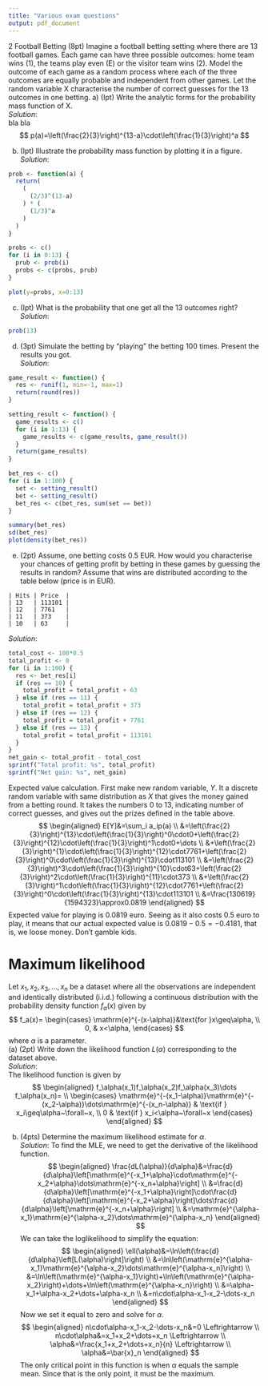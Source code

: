 ---
title: "Various exam questions"
output: pdf_document
---
2 Football Betting (8pt)
Imagine a football betting setting where there are 13 football games. Each game can have three possible
outcomes: home team wins (1), the teams play even (E) or the visitor team wins (2). Model the outcome
of each game as a random process where each of the three outcomes are equally probable and independent
from other games. Let the random variable X characterise the number of correct guesses for the 13
outcomes in one betting.
a) (Ipt) Write the analytic forms for the probability mass function of X.  
*Solution*:  
bla bla
$$
p(a)=\left(\frac{2}{3}\right)^{13-a}\cdot\left(\frac{1}{3}\right)^a
$$
  
b) (Ipt) Illustrate the probability mass function by plotting it in a figure.  
*Solution*:  
```{r}
prob <- function(a) {
  return(
    (
      (2/3)^(13-a)
    ) * (
      (1/3)^a
    )
  )
}

probs <- c()
for (i in 0:13) {
  prub <- prob(i)
  probs <- c(probs, prub)
}

plot(y=probs, x=0:13)
```
  

c) (Ipt) What is the probability that one get all the 13 outcomes right?  
*Solution*:  
```{r}
prob(13) 
```
  
d) (3pt) Simulate the betting by "playing" the betting 100 times. Present the results you got.  
*Solution*:  
```{r}
game_result <- function() {
  res <- runif(1, min=-1, max=1)
  return(round(res))
}

setting_result <- function() {
  game_results <- c()
  for (i in 1:13) {
    game_results <- c(game_results, game_result())
  }
  return(game_results)
}

bet_res <- c()
for (i in 1:100) {
  set <- setting_result()
  bet <- setting_result()
  bet_res <- c(bet_res, sum(set == bet))
}

summary(bet_res)
sd(bet_res)
plot(density(bet_res))
```
  
e) (2pt) Assume, one betting costs 0.5 EUR. How would you characterise your chances of getting profit by betting in these games by guessing the results in random? Assume that wins are distributed
according to the table below (price is in EUR).  
```
| Hits | Price  |
| 13   | 113101 | 
| 12   | 7761   |
| 11   | 373    |
| 10   | 63     |
```
*Solution*:  
```{r}
total_cost <- 100*0.5
total_profit <- 0
for (i in 1:100) {
  res <- bet_res[i]
  if (res == 10) {
    total_profit = total_profit + 63
  } else if (res == 11) {
    total_profit = total_profit + 373
  } else if (res == 12) {
    total_profit = total_profit + 7761
  } else if (res == 13) {
    total_profit = total_profit + 113101
  }
}
net_gain <- total_profit - total_cost
sprintf("Total profit: %s", total_profit)
sprintf("Net gain: %s", net_gain)
```
Expected value calculation. First make new random variable, $Y$. It a discrete random variable with same distribution as $X$ that gives the money gained from a betting round. It takes the numbers 0 to 13, indicating number of correct guesses, and gives out the prizes defined in the table above.
$$
\begin{aligned}
E[Y]&=\sum_i a_ip(a) \\
&=\left(\frac{2}{3}\right)^{13}\cdot\left(\frac{1}{3}\right)^0\cdot0+\left(\frac{2}{3}\right)^{12}\cdot\left(\frac{1}{3}\right)^1\cdot0+\dots \\
&+\left(\frac{2}{3}\right)^{1}\cdot\left(\frac{1}{3}\right)^{12}\cdot7761+\left(\frac{2}{3}\right)^0\cdot\left(\frac{1}{3}\right)^{13}\cdot113101 \\
&=\left(\frac{2}{3}\right)^3\cdot\left(\frac{1}{3}\right)^{10}\cdot63+\left(\frac{2}{3}\right)^2\cdot\left(\frac{1}{3}\right)^{11}\cdot373 \\
&+\left(\frac{2}{3}\right)^1\cdot\left(\frac{1}{3}\right)^{12}\cdot7761+\left(\frac{2}{3}\right)^0\cdot\left(\frac{1}{3}\right)^{13}\cdot113101 \\
&=\frac{130619}{1594323}\approx0.0819
\end{aligned}
$$
Expected value for playing is 0.0819 euro. Seeing as it also costs 0.5 euro to play, it means that our actual expected value is $0.0819-0.5=-0.4181$, that is, we loose money. Don't gamble kids.  
  
# Maximum likelihood
Let $x_1, x_2, x_3, \dots, x_n$ be a dataset where all the observations are independent and identically distributed
(i.i.d.) following a continuous distribution with the probability density function $f_a(x)$ given by  
$$
f_a(x)=
\begin{cases}
  \mathrm{e}^{-(x-\alpha)}&\text{for }x\geq\alpha, \\
  0, & x<\alpha,
\end{cases}
$$
where $\alpha$ is a parameter.  
(a) (2pt) Write down the likelihood function $L(\alpha)$ corresponding to the dataset above.  
*Solution*:  
The likelihood function is given by
$$
\begin{aligned}
  f_\alpha(x_1)f_\alpha(x_2)f_\alpha(x_3)\dots f_\alpha(x_n)= \\
  \begin{cases}
    \mathrm{e}^{-(x_1-\alpha)}\mathrm{e}^{-(x_2-\alpha)}\dots\mathrm{e}^{-(x_n-\alpha)} & \text{if } x_i\geq\alpha~\forall~x, \\
    0 & \text{if } x_i<\alpha~\forall~x
  \end{cases}
\end{aligned}
$$
  
(b) (4pts) Determine the maximum likelihood estimate for $\alpha$.  
*Solution*:
To find the MLE, we need to get the derivative of the likelihood function.  
$$
\begin{aligned}
\frac{dL(\alpha)}{d\alpha}&=\frac{d}{d\alpha}\left[\mathrm{e}^{-x_1+\alpha}\cdot\mathrm{e}^{-x_2+\alpha}\dots\mathrm{e}^{-x_n+\alpha}\right] \\
&=\frac{d}{d\alpha}\left[\mathrm{e}^{-x_1+\alpha}\right]\cdot\frac{d}{d\alpha}\left[\mathrm{e}^{-x_2+\alpha}\right]\dots\frac{d}{d\alpha}\left[\mathrm{e}^{-x_n+\alpha}\right] \\
&=\mathrm{e}^{\alpha-x_1}\mathrm{e}^{\alpha-x_2}\dots\mathrm{e}^{\alpha-x_n}
\end{aligned}
$$
We can take the loglikelihood to simplify the equation:
$$
\begin{aligned}
\ell(\alpha)&=\ln\left(\frac{d}{d\alpha}\left[L(\alpha)\right]\right) \\
&=\ln\left(\mathrm{e}^{\alpha-x_1}\mathrm{e}^{\alpha-x_2}\dots\mathrm{e}^{\alpha-x_n}\right) \\
&=\ln\left(\mathrm{e}^{\alpha-x_1}\right)+\ln\left(\mathrm{e}^{\alpha-x_2}\right)+\dots+\ln\left(\mathrm{e}^{\alpha-x_n}\right) \\
&=\alpha-x_1+\alpha-x_2+\dots+\alpha-x_n \\
&=n\cdot\alpha-x_1-x_2-\dots-x_n
\end{aligned}
$$
Now we set it equal to zero and solve for $\alpha$.  
$$
\begin{aligned}
n\cdot\alpha-x_1-x_2-\dots-x_n&=0 \Leftrightarrow \\
n\cdot\alpha&=x_1+x_2+\dots+x_n \Leftrightarrow \\
\alpha&=\frac{x_1+x_2+\dots+x_n}{n} \Leftrightarrow \\
\alpha&=\bar{x}_n
\end{aligned}
$$
The only critical point in this function is when $\alpha$ equals the sample mean. Since that is the only point, it must be the maximum. 